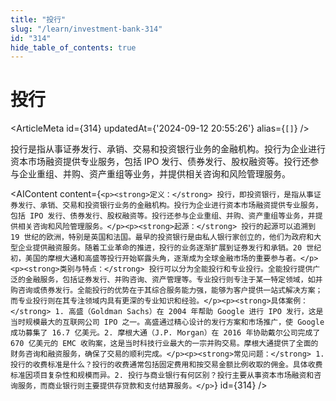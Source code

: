 ```yaml
---
title: "投行"
slug: "/learn/investment-bank-314"
id: "314"
hide_table_of_contents: true
---
```



# 投行

<ArticleMeta id={314} updatedAt={'2024-09-12 20:55:26'} alias={`[]`} />
<div className='border-solid border-b border-t-0 my-4 border-[var(--ifm-color-gray-300)]' />

投行是指从事证券发行、承销、交易和投资银行业务的金融机构。投行为企业进行资本市场融资提供专业服务，包括 IPO 发行、债券发行、股权融资等。投行还参与企业重组、并购、资产重组等业务，并提供相关咨询和风险管理服务。

<AIContent content={`<p><strong>定义：</strong> 投行，即投资银行，是指从事证券发行、承销、交易和投资银行业务的金融机构。投行为企业进行资本市场融资提供专业服务，包括 IPO 发行、债券发行、股权融资等。投行还参与企业重组、并购、资产重组等业务，并提供相关咨询和风险管理服务。</p><p><strong>起源：</strong> 投行的起源可以追溯到 19 世纪的欧洲，特别是英国和法国。最早的投资银行是由私人银行家创立的，他们为政府和大型企业提供融资服务。随着工业革命的推进，投行的业务逐渐扩展到证券发行和承销。20 世纪初，美国的摩根大通和高盛等投行开始崭露头角，逐渐成为全球金融市场的重要参与者。</p><p><strong>类别与特点：</strong> 投行可以分为全能投行和专业投行。全能投行提供广泛的金融服务，包括证券发行、并购咨询、资产管理等。专业投行则专注于某一特定领域，如并购咨询或债券发行。全能投行的优势在于其综合服务能力强，能够为客户提供一站式解决方案；而专业投行则在其专注领域内具有更深的专业知识和经验。</p><p><strong>具体案例：</strong> 1. 高盛（Goldman Sachs）在 2004 年帮助 Google 进行 IPO 发行，这是当时规模最大的互联网公司 IPO 之一。高盛通过精心设计的发行方案和市场推广，使 Google 成功募集了 16.7 亿美元。2. 摩根大通（J.P. Morgan）在 2016 年协助戴尔公司完成了 670 亿美元的 EMC 收购案，这是当时科技行业最大的一宗并购交易。摩根大通提供了全面的财务咨询和融资服务，确保了交易的顺利完成。</p><p><strong>常见问题：</strong> 1. 投行的收费标准是什么？投行的收费通常包括固定费用和按交易金额比例收取的佣金。具体收费标准因项目复杂性和规模而异。2. 投行与商业银行有何区别？投行主要从事资本市场融资和咨询服务，而商业银行则主要提供存贷款和支付结算服务。</p>`} id={314} />
